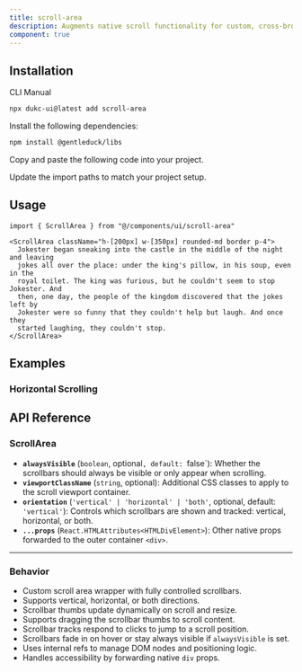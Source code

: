 ```yaml
---
title: scroll-area
description: Augments native scroll functionality for custom, cross-browser styling.
component: true
---
```


<ComponentPreview
  name="scroll-area-1"
  description="A scroll area component."
/>

## Installation

<Tabs defaultValue="cli">

<TabsList>
  <TabsTrigger value="cli">CLI</TabsTrigger>
  <TabsTrigger value="manual">Manual</TabsTrigger>
</TabsList>
<TabsContent value="cli">

```bash
npx dukc-ui@latest add scroll-area
```

</TabsContent>

<TabsContent value="manual">

<Steps>

<Step>Install the following dependencies:</Step>

```bash
npm install @gentleduck/libs
```

<Step>Copy and paste the following code into your project.</Step>

<ComponentSource name="scroll-area" />

<Step>Update the import paths to match your project setup.</Step>

</Steps>

</TabsContent>

</Tabs>

## Usage

```tsx
import { ScrollArea } from "@/components/ui/scroll-area"
```

```tsx
<ScrollArea className="h-[200px] w-[350px] rounded-md border p-4">
  Jokester began sneaking into the castle in the middle of the night and leaving
  jokes all over the place: under the king's pillow, in his soup, even in the
  royal toilet. The king was furious, but he couldn't seem to stop Jokester. And
  then, one day, the people of the kingdom discovered that the jokes left by
  Jokester were so funny that they couldn't help but laugh. And once they
  started laughing, they couldn't stop.
</ScrollArea>
```

## Examples

### Horizontal Scrolling

<ComponentPreview name="scroll-area-2" />

## API Reference

### **ScrollArea**

* **`alwaysVisible`** (`boolean`, optional`, default: `false\`): Whether the scrollbars should always be visible or only appear when scrolling.
* **`viewportClassName`** (`string`, optional): Additional CSS classes to apply to the scroll viewport container.
* **`orientation`** (`'vertical' | 'horizontal' | 'both'`, optional, default: `'vertical'`): Controls which scrollbars are shown and tracked: vertical, horizontal, or both.
* **`...props`** (`React.HTMLAttributes<HTMLDivElement>`): Other native props forwarded to the outer container `<div>`.

---

### **Behavior**

* Custom scroll area wrapper with fully controlled scrollbars.
* Supports vertical, horizontal, or both directions.
* Scrollbar thumbs update dynamically on scroll and resize.
* Supports dragging the scrollbar thumbs to scroll content.
* Scrollbar tracks respond to clicks to jump to a scroll position.
* Scrollbars fade in on hover or stay always visible if `alwaysVisible` is set.
* Uses internal refs to manage DOM nodes and positioning logic.
* Handles accessibility by forwarding native `div` props.

